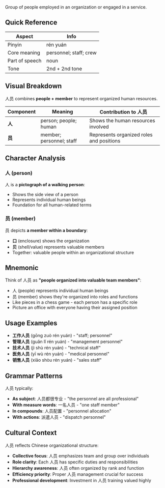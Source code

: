 Group of people employed in an organization or engaged in a service.

## Quick Reference

| Aspect         | Info                   |
| -------------- | ---------------------- |
| Pinyin         | rén yuán               |
| Core meaning   | personnel; staff; crew |
| Part of speech | noun                   |
| Tone           | 2nd + 2nd tone         |

## Visual Breakdown

人员 combines **people + member** to represent organized human resources.

| Component | Meaning                  | Contribution to 人员                     |
| --------- | ------------------------ | ---------------------------------------- |
| **人**    | person; people; human    | Shows the human resources involved       |
| **员**    | member; personnel; staff | Represents organized roles and positions |

## Character Analysis

### 人 (person)

人 is a **pictograph of a walking person**:

- Shows the side view of a person
- Represents individual human beings
- Foundation for all human-related terms

### 员 (member)

员 depicts **a member within a boundary**:

- **口** (enclosure) shows the organization
- **贝** (shell/value) represents valuable members
- Together: valuable people within an organizational structure

## Mnemonic

Think of 人员 as **"people organized into valuable team members"**:

- 人 (people) represents individual human beings
- 员 (member) shows they're organized into roles and functions
- Like pieces in a chess game - each person has a specific role
- Picture an office with everyone having their assigned position

## Usage Examples

- **工作人员** (gōng zuò rén yuán) - "staff; personnel"
- **管理人员** (guǎn lǐ rén yuán) - "management personnel"
- **技术人员** (jì shù rén yuán) - "technical staff"
- **医务人员** (yī wù rén yuán) - "medical personnel"
- **销售人员** (xiāo shòu rén yuán) - "sales staff"

## Grammar Patterns

人员 typically:

- **As subject**: 人员都很专业 - "the personnel are all professional"
- **With measure words**: 一名人员 - "one staff member"
- **In compounds**: 人员配置 - "personnel allocation"
- **With actions**: 派遣人员 - "dispatch personnel"

## Cultural Context

人员 reflects Chinese organizational structure:

- **Collective focus**: 人员 emphasizes team and group over individuals
- **Role clarity**: Each 人员 has specific duties and responsibilities
- **Hierarchy awareness**: 人员 often organized by rank and function
- **Efficiency priority**: Proper 人员 management crucial for success
- **Professional development**: Investment in 人员 training valued highly
